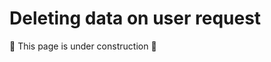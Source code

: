 # Deleting data on user request

🚧 This page is under construction 🚧

[//]: # (https://icure.atlassian.net/browse/ICBE-302)